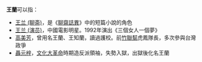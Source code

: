 '''王蘭'''可以指：
* [[王兰_(聊斋)|王兰 (聊斋)]]，是《[[聊齋誌異|聊齋誌異]]》中的短篇小說的角色
* [[王兰_(演员)|王兰 (演员)]]，中國電影明星。1992年演出《三個女人一個夢》
* [[高美芳|高美芳]]，曾用名王蘭、王知蘭，讀過護校。前[[竹聯幫|竹聯幫]]虎鳳隊長，多次參與台灣政爭
* [[聶元梓|聶元梓]]，[[文化大革命|文化大革命]]時期造反派領袖，失勢入獄，出獄後化名王蘭

{{消歧义|Cat=二字王姓人名消歧义|lan}}